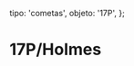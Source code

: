 
  tipo: 'cometas',
  objeto: '17P',
};

# 17P/Holmes

<Imagen
  src="registro/17P_20071114_cometa-17p-14-nobiembre2007-25-tomas-30s-pa.jpg"
  fecha="20071114"
  desc="Reflector 358mm 1840mm F + CCD"
/>

<Imagen
  src="registro/17P_20071108_cometa-17p-8-noviembre-2007-pg1.jpg"
  fecha="20071108"
  desc="Reflector 358mm 1840mm F + CCD"
/>

<Imagen
  src="registro/17P_20071028_cometa-17p-28-octubre-20h-27m-tu-pa.jpg"
  fecha="20071028"
  desc="22h dias despues de su espectacular aumento de brillo"
/>